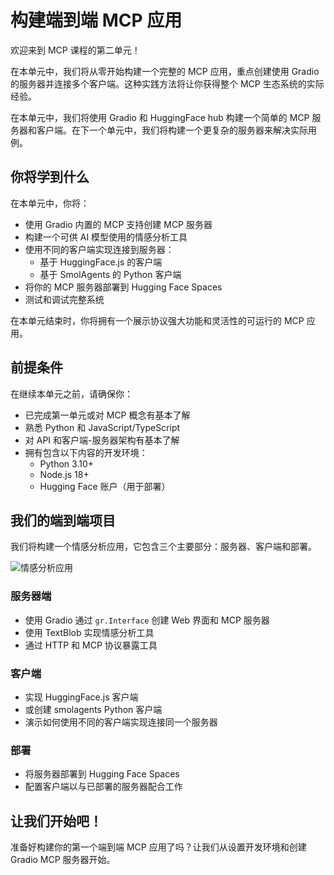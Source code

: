 # 构建端到端 MCP 应用

欢迎来到 MCP 课程的第二单元！

在本单元中，我们将从零开始构建一个完整的 MCP 应用，重点创建使用 Gradio 的服务器并连接多个客户端。这种实践方法将让你获得整个 MCP 生态系统的实际经验。

<Tip>

在本单元中，我们将使用 Gradio 和 HuggingFace hub 构建一个简单的 MCP 服务器和客户端。在下一个单元中，我们将构建一个更复杂的服务器来解决实际用例。

</Tip>

## 你将学到什么

在本单元中，你将：

- 使用 Gradio 内置的 MCP 支持创建 MCP 服务器
- 构建一个可供 AI 模型使用的情感分析工具
- 使用不同的客户端实现连接到服务器：
  - 基于 HuggingFace.js 的客户端
  - 基于 SmolAgents 的 Python 客户端
- 将你的 MCP 服务器部署到 Hugging Face Spaces
- 测试和调试完整系统

在本单元结束时，你将拥有一个展示协议强大功能和灵活性的可运行的 MCP 应用。

## 前提条件

在继续本单元之前，请确保你：

- 已完成第一单元或对 MCP 概念有基本了解
- 熟悉 Python 和 JavaScript/TypeScript
- 对 API 和客户端-服务器架构有基本了解
- 拥有包含以下内容的开发环境：
  - Python 3.10+
  - Node.js 18+
  - Hugging Face 账户（用于部署）

## 我们的端到端项目

我们将构建一个情感分析应用，它包含三个主要部分：服务器、客户端和部署。

![情感分析应用](https://huggingface.co/datasets/mcp-course/images/resolve/main/unit2/1.png)

### 服务器端

- 使用 Gradio 通过 `gr.Interface` 创建 Web 界面和 MCP 服务器
- 使用 TextBlob 实现情感分析工具
- 通过 HTTP 和 MCP 协议暴露工具

### 客户端

- 实现 HuggingFace.js 客户端
- 或创建 smolagents Python 客户端
- 演示如何使用不同的客户端实现连接同一个服务器

### 部署

- 将服务器部署到 Hugging Face Spaces
- 配置客户端以与已部署的服务器配合工作

## 让我们开始吧！

准备好构建你的第一个端到端 MCP 应用了吗？让我们从设置开发环境和创建 Gradio MCP 服务器开始。